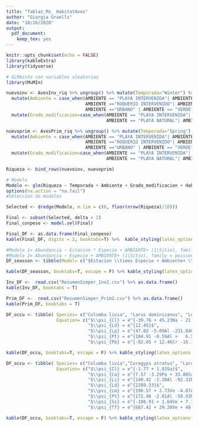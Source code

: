 ```yaml
---
title: "Tablas_Ms_ HabitatAves"
author: "Giorgia Graells"
date: "10/16/2020"
output: 
  pdf_document: 
    keep_tex: yes
---
```


```r
knitr::opts_chunk$set(echo = FALSE)
library(kableExtra)
library(tidyverse)

```



```r
# GLMmixto con variables aleatorias
library(MuMIn)

nuevoinv <- AvesInv_riq %>% ungroup() %>% mutate(Temporada="Winter") %>% 
  mutate(Ambiente = case_when(AMBIENTE == "PLAYA INTERVENIDA"| AMBIENTE =="PLAYA NATURAL"~"Beach",
                              AMBIENTE =="ROQUERIO INTERVENIDO"| AMBIENTE =="ROQUERIO NATURAL"~"Rocky shore",
                              AMBIENTE =="URBANO" | AMBIENTE == "VERDE"~"Land")) %>% 
  mutate(Grado_modificacion=case_when(AMBIENTE == "PLAYA INTERVENIDA"| AMBIENTE =="ROQUERIO INTERVENIDO" |AMBIENTE =="URBANO"~"Modified",
                                      AMBIENTE == "PLAYA NATURAL"| AMBIENTE =="ROQUERIO NATURAL" |AMBIENTE =="VERDE"~"Natural" ))

nuevoprim <- AvesPrim_riq %>% ungroup() %>% mutate(Temporada="Spring") %>% 
  mutate(Ambiente = case_when(AMBIENTE == "PLAYA INTERVENIDA"| AMBIENTE =="PLAYA NATURAL"~"Beach",
                              AMBIENTE =="ROQUERIO INTERVENIDO"| AMBIENTE =="ROQUERIO NATURAL"~"Rocky shore",
                              AMBIENTE =="URBANO" | AMBIENTE == "VERDE"~"Land")) %>% 
  mutate(Grado_modificacion=case_when(AMBIENTE == "PLAYA INTERVENIDA"| AMBIENTE =="ROQUERIO INTERVENIDO" |AMBIENTE =="URBANO"~"Modified",
                                      AMBIENTE == "PLAYA NATURAL"| AMBIENTE =="ROQUERIO NATURAL" |AMBIENTE =="VERDE"~"Natural" ))

Riqueza <- bind_rows(nuevoinv, nuevoprim)

# Modelo
Modelo <- glm(Riqueza ~ Temporada + Ambiente + Grado_modificacion + Habitat +  Temporada:Ambiente + Ambiente:Grado_modificacion , family = poisson, data =Riqueza ) 
options(na.action = "na.fail")
#Seleccion de modelos

Selected <- dredge(Modelo, m.lim = c(0, floor(nrow(Riqueza)/10)))

Final <- subset(Selected, delta < 2)
Final_conpeso <- model.sel(Final)

Final_DF <- as.data.frame(Final_conpeso)
kable(Final_DF, digits = 2, booktabs=T) %>%  kable_styling(latex_options = c("scale_down"), font_size = 9)

```


```r
#Modelo 1= Abundancia ~ Estacion * Especie + AMBIENTE+ (1|Sitio), family = poisson, data =Aves ) #AIC 17716.1
#Modelo 2= Abundancia ~ Especie + AMBIENTE+ (1|Sitio), family = poisson, data =Aves )           #AIC 18241.0
DF_seasson <- tibble(Model= c("$Estacion \\times Especie + Ambiente+ \\frac{1}{Sitio}$", "$Especie + Ambiente + \\frac{1}{Sitio}$"), AIC= c(17716.1, 18241.0))

kable(DF_seasson, booktabs=T, escape = F) %>% kable_styling(latex_options = "basic") 

```


```r
Inv_DF <-  read.csv("ResumenSimper_Inv2.csv") %>% as.data.frame() 
kable(Inv_DF, booktabs = T) 

```


```r
Prim_DF <-  read.csv("ResumenSimper_Prim2.csv") %>% as.data.frame()
kable(Prim_DF, booktabs = T) 

```


```r
DF_occu <- tibble( Species= c("Columba livia", "Larus dominicanus", "Leucophaeus pipixcan", "Pelecanus thagus", "Phalacrocorax bougainvillii"), 
                   Equation= c("$\\psi_{Cl} = e^{-39.76 + 45.23Na - 21.04Gr + 44.82Sa}$",
                               "$\\psi_{Ld} = e^{12.45}$", 
                               "$\\psi_{Lp} = e^{47.82 -5.09Al -231.04Gr + 5.74Oc + 	4.40Pa}$", 
                               "$\\psi_{Pt} = e^{104.91 -0.59Al +	6.56Na	-2.93Sh -18.98Sa}$", 
                               "$\\psi_{Pb} = e^{-82.05 + 12.46Cr -15.13Gr + 	1.38Oc}$"))

kable(DF_occu, booktabs=T, escape = F) %>% kable_styling(latex_options = "basic") %>% column_spec(column = 1, italic = T)

```


```r
DF_occu <- tibble( Species= c("Columba livia","Coragyps atratus", "Larosterna inca", "Larus dominicanus", "Leucophaeus modestus", "Pelecanus thagus", "Sephanoides sephaniodes", "Turdus falcklandii"), 
                   Equation= c("$\\psi_{Cl} = e^{-1.77 + 1.83Sa}$", 
                               "$\\psi_{Ca} = e^{7.57 -3.29Pa +	33.80Sa}$", 
                               "$\\psi_{Li} = e^{140.42 -2.38Al	-92.31Na -38.88Sa}$", 
                               "$\\psi_{Ld} = e^{2289.33}$",
                               "$\\psi_{Lm} = e^{190.57 + 2.73Ve -4.07Al -134.07Gr +	20.05Sa}$", 
                               "$\\psi_{Pt} = e^{172.98 -2.01Al	-50.93Na -165.09Gr +	2.47Oc}$", 
                               "$\\psi_{Ss} = e^{-106.91 + 1.64Ve +	7.14Al -43.91Na +	5.09Sh -24.45Tr}$", 
                               "$\\psi_{Tf} = e^{687.42 + 29.20Ve +	48.41Al -34.88Oc	-505.66Gs +	59.49Tr -4.94Pa +	283.63Sa -51.82Tr}$"))

kable(DF_occu, booktabs=T, escape = F) %>% kable_styling(latex_options = "basic") %>% column_spec(column = 1, italic = T)

```


